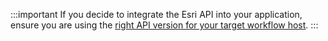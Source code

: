 :::important
If you decide to integrate the Esri API into your application, ensure you are using the [right API version for your target workflow host](../integrating-the-esri-api-web.mdx#using-alternate-esri-api-versions).
:::
